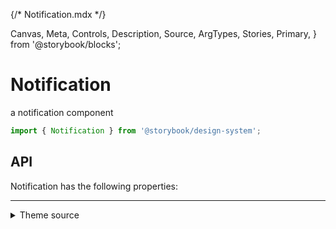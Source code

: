 {/* Notification.mdx */}

  Canvas,
  Meta,
  Controls,
  Description,
  Source,
  ArgTypes,
  Stories,
  Primary,
} from '@storybook/blocks';


<Meta of={NotificationStories} />

# Notification

a notification component

```js
import { Notification } from '@storybook/design-system';
```

<Primary />

## API

Notification has the following properties:

<Controls />

<hr />

<details>
<summary>Theme source</summary>

<Source dark language='jsx' code={ThemeFile} />
</details>
